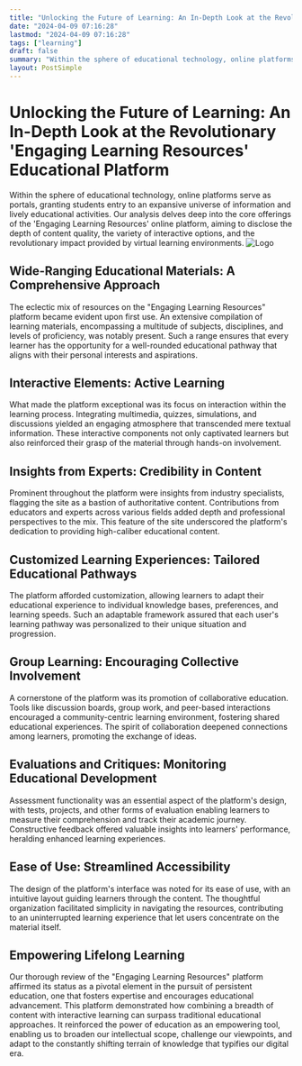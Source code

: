 ```yaml
---
title: "Unlocking the Future of Learning: An In-Depth Look at the Revolutionary 'Engaging Learning Resources' Educational Platform"
date: "2024-04-09 07:16:28"
lastmod: "2024-04-09 07:16:28"
tags: ["learning"]
draft: false
summary: "Within the sphere of educational technology, online platforms serve as portals, granting students entry to an expansive universe of information and lively educational activities. Our analysis delves deep into the core offerings of the 'Engaging Learning Resources' online platform, aiming to disclose the depth of content quality, the variety of interactive options, and the revolutionary impact provided by virtual learning environments."
layout: PostSimple
---
```

# Unlocking the Future of Learning: An In-Depth Look at the Revolutionary 'Engaging Learning Resources' Educational Platform
Within the sphere of educational technology, online platforms serve as portals, granting students entry to an expansive universe of information and lively educational activities. Our analysis delves deep into the core offerings of the 'Engaging Learning Resources' online platform, aiming to disclose the depth of content quality, the variety of interactive options, and the revolutionary impact provided by virtual learning environments.
<img alt="Logo" class="lazyImg" data-src="https://cdn.seniorsselection.com/src_image/43d9948e366c187ac6cb38582d3123af.webp" src="/statics/image/loading.webp"/>
## Wide-Ranging Educational Materials: A Comprehensive Approach
The eclectic mix of resources on the "Engaging Learning Resources" platform became evident upon first use. An extensive compilation of learning materials, encompassing a multitude of subjects, disciplines, and levels of proficiency, was notably present. Such a range ensures that every learner has the opportunity for a well-rounded educational pathway that aligns with their personal interests and aspirations.
## Interactive Elements: Active Learning
What made the platform exceptional was its focus on interaction within the learning process. Integrating multimedia, quizzes, simulations, and discussions yielded an engaging atmosphere that transcended mere textual information. These interactive components not only captivated learners but also reinforced their grasp of the material through hands-on involvement.
## Insights from Experts: Credibility in Content
Prominent throughout the platform were insights from industry specialists, flagging the site as a bastion of authoritative content. Contributions from educators and experts across various fields added depth and professional perspectives to the mix. This feature of the site underscored the platform's dedication to providing high-caliber educational content.
## Customized Learning Experiences: Tailored Educational Pathways
The platform afforded customization, allowing learners to adapt their educational experience to individual knowledge bases, preferences, and learning speeds. Such an adaptable framework assured that each user's learning pathway was personalized to their unique situation and progression.
## Group Learning: Encouraging Collective Involvement
A cornerstone of the platform was its promotion of collaborative education. Tools like discussion boards, group work, and peer-based interactions encouraged a community-centric learning environment, fostering shared educational experiences. The spirit of collaboration deepened connections among learners, promoting the exchange of ideas.
## Evaluations and Critiques: Monitoring Educational Development
Assessment functionality was an essential aspect of the platform's design, with tests, projects, and other forms of evaluation enabling learners to measure their comprehension and track their academic journey. Constructive feedback offered valuable insights into learners' performance, heralding enhanced learning experiences.
## Ease of Use: Streamlined Accessibility
The design of the platform's interface was noted for its ease of use, with an intuitive layout guiding learners through the content. The thoughtful organization facilitated simplicity in navigating the resources, contributing to an uninterrupted learning experience that let users concentrate on the material itself.
## Empowering Lifelong Learning
Our thorough review of the "Engaging Learning Resources" platform affirmed its status as a pivotal element in the pursuit of persistent education, one that fosters expertise and encourages educational advancement. This platform demonstrated how combining a breadth of content with interactive learning can surpass traditional educational approaches. It reinforced the power of education as an empowering tool, enabling us to broaden our intellectual scope, challenge our viewpoints, and adapt to the constantly shifting terrain of knowledge that typifies our digital era.
        